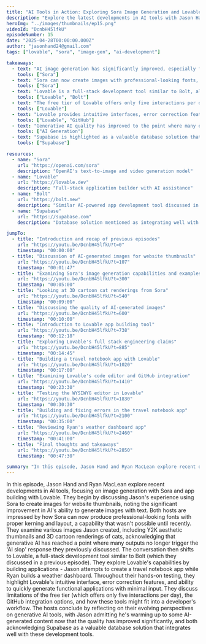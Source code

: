 ```yaml
---
title: "AI Tools in Action: Exploring Sora Image Generation and Lovable App Builder"
description: "Explore the latest developments in AI tools with Jason Hand and Ryan MacLean as they test image generation with Sora and app building with Lovable."
heroImg: "../images/thumbnails/ep15.png"
videoId: "DcnbH45lfkU"
episodeNumber: 15
date: "2025-04-28T00:00:00.000Z"
author: "jasonhand24@gmail.com"
tags: ["lovable", "sora", "image-gen", "ai-development"]

takeaways:
  - text: "AI image generation has significantly improved, especially for text rendering in images"
    tools: ["Sora"]
  - text: "Sora can now create images with professional-looking fonts, proper kerning, and layout"
    tools: ["Sora"]
  - text: "Lovable is a full-stack development tool similar to Bolt, allowing rapid app creation"
    tools: ["Lovable", "Bolt"]
  - text: "The free tier of Lovable offers only five interactions per day"
    tools: ["Lovable"]
  - text: "Lovable provides intuitive interfaces, error correction features, and GitHub integration"
    tools: ["Lovable", "GitHub"]
  - text: "Generative AI quality has improved to the point where many outputs no longer trigger the \"AI slop\" response"
    tools: ["AI Generation"]
  - text: "Supabase is highlighted as a valuable database solution that integrates well with app-building tools"
    tools: ["Supabase"]

resources:
  - name: "Sora"
    url: "https://openai.com/sora"
    description: "OpenAI's text-to-image and video generation model"
  - name: "Lovable"
    url: "https://lovable.dev"
    description: "Full-stack application builder with AI assistance"
  - name: "Bolt"
    url: "https://bolt.new"
    description: "Similar AI-powered app development tool discussed in previous episodes"
  - name: "Supabase"
    url: "https://supabase.com"
    description: "Database solution mentioned as integrating well with these tools"

jumpTo:
  - title: "Introduction and recap of previous episodes"
    url: "https://youtu.be/DcnbH45lfkU?t=0"
    timestamp: "00:00:00"
  - title: "Discussion of AI-generated images for website thumbnails"
    url: "https://youtu.be/DcnbH45lfkU?t=107"
    timestamp: "00:01:47"
  - title: "Examining Sora's image generation capabilities and examples"
    url: "https://youtu.be/DcnbH45lfkU?t=300"
    timestamp: "00:05:00"
  - title: "Looking at 3D cartoon cat renderings from Sora"
    url: "https://youtu.be/DcnbH45lfkU?t=540"
    timestamp: "00:09:00"
  - title: "Discussing the quality of AI-generated images"
    url: "https://youtu.be/DcnbH45lfkU?t=600"
    timestamp: "00:10:00"
  - title: "Introduction to Lovable app building tool"
    url: "https://youtu.be/DcnbH45lfkU?t=738"
    timestamp: "00:12:18"
  - title: "Exploring Lovable's full stack engineering claims"
    url: "https://youtu.be/DcnbH45lfkU?t=885"
    timestamp: "00:14:45"
  - title: "Building a travel notebook app with Lovable"
    url: "https://youtu.be/DcnbH45lfkU?t=1020"
    timestamp: "00:17:00"
  - title: "Examining Lovable's code editor and GitHub integration"
    url: "https://youtu.be/DcnbH45lfkU?t=1410"
    timestamp: "00:23:30"
  - title: "Testing the WYSIWYG editor in Lovable"
    url: "https://youtu.be/DcnbH45lfkU?t=1830"
    timestamp: "00:30:30"
  - title: "Building and fixing errors in the travel notebook app"
    url: "https://youtu.be/DcnbH45lfkU?t=2100"
    timestamp: "00:35:00"
  - title: "Reviewing Ryan's weather dashboard app"
    url: "https://youtu.be/DcnbH45lfkU?t=2460"
    timestamp: "00:41:00"
  - title: "Final thoughts and takeaways"
    url: "https://youtu.be/DcnbH45lfkU?t=2850"
    timestamp: "00:47:30"

summary: "In this episode, Jason Hand and Ryan MacLean explore recent developments in AI tools, focusing on image generation with Sora and app building with Lovable. They begin by discussing Jason's experience using Sora to create images for website thumbnails, noting the significant improvement in AI's ability to generate images with text. Both hosts are impressed by how Sora can now produce professional-looking fonts with proper kerning and layout, a capability that wasn't possible until recently. They examine various images Jason created, including Y2K aesthetic thumbnails and 3D cartoon renderings of cats, acknowledging that generative AI has reached a point where many outputs no longer trigger the 'AI slop' response they previously discussed. The conversation then shifts to Lovable, a full-stack development tool similar to Bolt (which they discussed in a previous episode). They explore Lovable's capabilities by building applications - Jason attempts to create a travel notebook app while Ryan builds a weather dashboard. Throughout their hands-on testing, they highlight Lovable's intuitive interface, error correction features, and ability to quickly generate functional applications with minimal input. They discuss limitations of the free tier (which offers only five interactions per day), the GitHub integration options, and how these tools might fit into a developer's workflow. The hosts conclude by reflecting on their evolving perspectives on generative AI tools, with Jason admitting he's warming up to some AI-generated content now that the quality has improved significantly, and both acknowledging Supabase as a valuable database solution that integrates well with these development tools."
---
```


In this episode, Jason Hand and Ryan MacLean explore recent developments in AI tools, focusing on image generation with Sora and app building with Lovable. They begin by discussing Jason's experience using Sora to create images for website thumbnails, noting the significant improvement in AI's ability to generate images with text. Both hosts are impressed by how Sora can now produce professional-looking fonts with proper kerning and layout, a capability that wasn't possible until recently. They examine various images Jason created, including Y2K aesthetic thumbnails and 3D cartoon renderings of cats, acknowledging that generative AI has reached a point where many outputs no longer trigger the 'AI slop' response they previously discussed. The conversation then shifts to Lovable, a full-stack development tool similar to Bolt (which they discussed in a previous episode). They explore Lovable's capabilities by building applications - Jason attempts to create a travel notebook app while Ryan builds a weather dashboard. Throughout their hands-on testing, they highlight Lovable's intuitive interface, error correction features, and ability to quickly generate functional applications with minimal input. They discuss limitations of the free tier (which offers only five interactions per day), the GitHub integration options, and how these tools might fit into a developer's workflow. The hosts conclude by reflecting on their evolving perspectives on generative AI tools, with Jason admitting he's warming up to some AI-generated content now that the quality has improved significantly, and both acknowledging Supabase as a valuable database solution that integrates well with these development tools. 